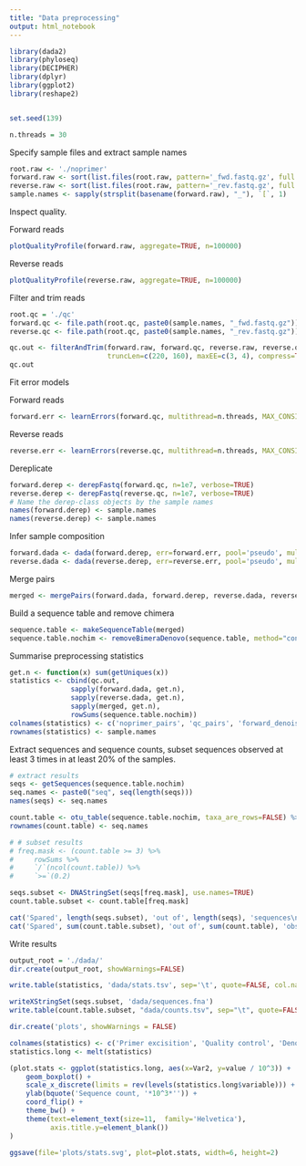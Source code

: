 ```yaml
---
title: "Data preprocessing"
output: html_notebook
---
```


```r
library(dada2)
library(phyloseq)
library(DECIPHER)
library(dplyr)
library(ggplot2)
library(reshape2)


set.seed(139)

n.threads = 30
```

Specify sample files and extract sample names

```r
root.raw <- './noprimer'
forward.raw <- sort(list.files(root.raw, pattern='_fwd.fastq.gz', full.names = TRUE))
reverse.raw <- sort(list.files(root.raw, pattern='_rev.fastq.gz', full.names = TRUE))
sample.names <- sapply(strsplit(basename(forward.raw), "_"), `[`, 1)
```

Inspect quality.

Forward reads

```r
plotQualityProfile(forward.raw, aggregate=TRUE, n=100000)
```

Reverse reads

```r
plotQualityProfile(reverse.raw, aggregate=TRUE, n=100000)
```

Filter and trim reads

```r
root.qc = './qc'
forward.qc <- file.path(root.qc, paste0(sample.names, "_fwd.fastq.gz"))
reverse.qc <- file.path(root.qc, paste0(sample.names, "_rev.fastq.gz"))

qc.out <- filterAndTrim(forward.raw, forward.qc, reverse.raw, reverse.qc, 
                        truncLen=c(220, 160), maxEE=c(3, 4), compress=TRUE, multithread=n.threads)
qc.out
```

Fit error models

Forward reads
```r
forward.err <- learnErrors(forward.qc, multithread=n.threads, MAX_CONSIST=20)
```

Reverse reads
```r
reverse.err <- learnErrors(reverse.qc, multithread=n.threads, MAX_CONSIST=20)
```

Dereplicate

```r

forward.derep <- derepFastq(forward.qc, n=1e7, verbose=TRUE)
reverse.derep <- derepFastq(reverse.qc, n=1e7, verbose=TRUE)
# Name the derep-class objects by the sample names
names(forward.derep) <- sample.names
names(reverse.derep) <- sample.names
```

Infer sample composition

```r
forward.dada <- dada(forward.derep, err=forward.err, pool='pseudo', multithread=n.threads)
reverse.dada <- dada(reverse.derep, err=reverse.err, pool='pseudo', multithread=n.threads)
```

Merge pairs

```r
merged <- mergePairs(forward.dada, forward.derep, reverse.dada, reverse.derep, verbose=TRUE)
```

Build a sequence table and remove chimera

```r
sequence.table <- makeSequenceTable(merged)
sequence.table.nochim <- removeBimeraDenovo(sequence.table, method="consensus", multithread=n.threads, verbose=TRUE)
```

Summarise preprocessing statistics

```r
get.n <- function(x) sum(getUniques(x))
statistics <- cbind(qc.out, 
               sapply(forward.dada, get.n), 
               sapply(reverse.dada, get.n), 
               sapply(merged, get.n), 
               rowSums(sequence.table.nochim))
colnames(statistics) <- c('noprimer_pairs', 'qc_pairs', 'forward_denoised', 'reverse_denoised', 'merged', 'non-chimeric')
rownames(statistics) <- sample.names
```

Extract sequences and sequence counts, subset sequences observed at least 3 times in at least 20% of the samples.

```r
# extract results
seqs <- getSequences(sequence.table.nochim)
seq.names <- paste0("seq", seq(length(seqs)))
names(seqs) <- seq.names

count.table <- otu_table(sequence.table.nochim, taxa_are_rows=FALSE) %>% t
rownames(count.table) <- seq.names

# # subset results
# freq.mask <- (count.table >= 3) %>% 
#     rowSums %>% 
#     `/`(ncol(count.table)) %>%
#     `>=`(0.2)

seqs.subset <- DNAStringSet(seqs[freq.mask], use.names=TRUE)
count.table.subset <- count.table[freq.mask]

cat('Spared', length(seqs.subset), 'out of', length(seqs), 'sequences\n')
cat('Spared', sum(count.table.subset), 'out of', sum(count.table), 'observations\n')
```

Write results

```r
output_root = './dada/'
dir.create(output_root, showWarnings=FALSE)

write.table(statistics, 'dada/stats.tsv', sep='\t', quote=FALSE, col.names=NA)

writeXStringSet(seqs.subset, 'dada/sequences.fna')
write.table(count.table.subset, "dada/counts.tsv", sep="\t", quote=FALSE, col.names=NA)
```

```r
dir.create('plots', showWarnings = FALSE)

colnames(statistics) <- c('Primer excisition', 'Quality control', 'Denoising (R1)', 'Denoising (R2)', 'Pair merging', 'Chimera elimination')
statistics.long <- melt(statistics)

(plot.stats <- ggplot(statistics.long, aes(x=Var2, y=value / 10^3)) + 
    geom_boxplot() +
    scale_x_discrete(limits = rev(levels(statistics.long$variable))) +
    ylab(bquote('Sequence count, '*10^3*'')) +
    coord_flip() +
    theme_bw() +
    theme(text=element_text(size=11,  family='Helvetica'),
          axis.title.y=element_blank())
)

ggsave(file='plots/stats.svg', plot=plot.stats, width=6, height=2)
```

